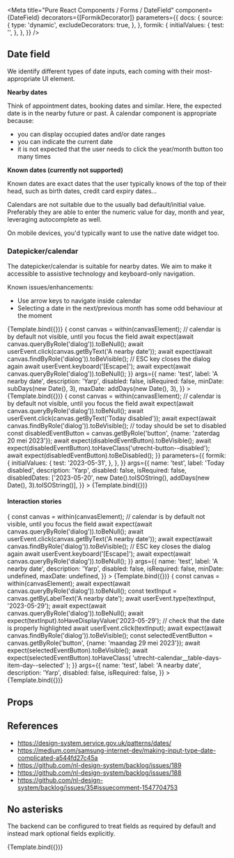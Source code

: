 



<Meta
  title="Pure React Components / Forms / DateField"
  component={DateField}
  decorators={[FormikDecorator]}
  parameters={{
    docs: {
      source: {
        type: 'dynamic',
        excludeDecorators: true,
      },
    },
    formik: {
      initialValues: {
        test: '',
      },
    },
  }}
/>

## Date field

We identify different types of date inputs, each coming with their most-appropriate UI element.

**Nearby dates**

Think of appointment dates, booking dates and similar. Here, the expected date is in the nearby
future or past. A calendar component is appropriate because:

- you can display occupied dates and/or date ranges
- you can indicate the current date
- it is not expected that the user needs to click the year/month button too many times

**Known dates (currently not supported)**

Known dates are exact dates that the user typically knows of the top of their head, such as birth
dates, credit card expiry dates...

Calendars are not suitable due to the usually bad default/initial value. Preferably they are able to
enter the numeric value for day, month and year, leveraging autocomplete as well.

On mobile devices, you'd typically want to use the native date widget too.

### Datepicker/calendar

The datepicker/calendar is suitable for nearby dates. We aim to make it accessible to assistive
technology and keyboard-only navigation.

Known issues/enhancements:

- Use arrow keys to navigate inside calendar
- Selecting a date in the next/previous month has some odd behaviour at the moment

<Canvas>
  <Story
    name="Datepicker"
    args={{
      name: 'test',
      label: 'A nearby date',
      description: 'Yarp',
      disabled: false,
      isRequired: false,
      minDate: undefined,
      maxDate: undefined,
    }}
  >
    {Template.bind({})}
  </Story>
</Canvas>

<Canvas>
  <Story
    name="Limited range datepicker"
    play={async ({canvasElement}) => {
      const canvas = within(canvasElement);
      // calendar is by default not visible, until you focus the field
      await expect(await canvas.queryByRole('dialog')).toBeNull();
      await userEvent.click(canvas.getByText('A nearby date'));
      await expect(await canvas.findByRole('dialog')).toBeVisible();
      // ESC key closes the dialog again
      await userEvent.keyboard('[Escape]');
      await expect(await canvas.queryByRole('dialog')).toBeNull();
    }}
    args={{
      name: 'test',
      label: 'A nearby date',
      description: 'Yarp',
      disabled: false,
      isRequired: false,
      minDate: subDays(new Date(), 3),
      maxDate: addDays(new Date(), 3),
    }}
  >
    {Template.bind({})}
  </Story>
</Canvas>

<Canvas>
  <Story
    name="Datepicker with disabled dates"
    play={async ({canvasElement}) => {
      const canvas = within(canvasElement);
      // calendar is by default not visible, until you focus the field
      await expect(await canvas.queryByRole('dialog')).toBeNull();
      await userEvent.click(canvas.getByText('Today disabled'));
      await expect(await canvas.findByRole('dialog')).toBeVisible();
      // today should be set to disabled
      const disabledEventButton = canvas.getByRole('button', {name: 'zaterdag 20 mei 2023'});
      await expect(disabledEventButton).toBeVisible();
      await expect(disabledEventButton).toHaveClass('utrecht-button--disabled');
      await expect(disabledEventButton).toBeDisabled();
    }}
    parameters={{
      formik: {
        initialValues: {
          test: '2023-05-31',
        },
      },
    }}
    args={{
      name: 'test',
      label: 'Today disabled',
      description: 'Yarp',
      disabled: false,
      isRequired: false,
      disabledDates: ['2023-05-20', new Date().toISOString(), addDays(new Date(), 3).toISOString()],
    }}
  >
    {Template.bind({})}
  </Story>
</Canvas>

#### Interaction stories

<Canvas>
  <Story
    name="Datepicker - keyboard navigation"
    play={async ({canvasElement}) => {
      const canvas = within(canvasElement);
      // calendar is by default not visible, until you focus the field
      await expect(await canvas.queryByRole('dialog')).toBeNull();
      await userEvent.click(canvas.getByText('A nearby date'));
      await expect(await canvas.findByRole('dialog')).toBeVisible();
      // ESC key closes the dialog again
      await userEvent.keyboard('[Escape]');
      await expect(await canvas.queryByRole('dialog')).toBeNull();
    }}
    args={{
      name: 'test',
      label: 'A nearby date',
      description: 'Yarp',
      disabled: false,
      isRequired: false,
      minDate: undefined,
      maxDate: undefined,
    }}
  >
    {Template.bind({})}
  </Story>
</Canvas>

<Canvas>
  <Story
    name="Datepicker - type date manually"
    play={async ({canvasElement}) => {
      const canvas = within(canvasElement);
      await expect(await canvas.queryByRole('dialog')).toBeNull();
      const textInput = canvas.getByLabelText('A nearby date');
      await userEvent.type(textInput, '2023-05-29');
      await expect(await canvas.queryByRole('dialog')).toBeNull();
      await expect(textInput).toHaveDisplayValue('2023-05-29');
      // check that the date is properly highlighted
      await userEvent.click(textInput);
      await expect(await canvas.findByRole('dialog')).toBeVisible();
      const selectedEventButton = canvas.getByRole('button', {name: 'maandag 29 mei 2023'});
      await expect(selectedEventButton).toBeVisible();
      await expect(selectedEventButton).toHaveClass(
        'utrecht-calendar__table-days-item-day--selected'
      );
    }}
    args={{
      name: 'test',
      label: 'A nearby date',
      description: 'Yarp',
      disabled: false,
      isRequired: false,
    }}
  >
    {Template.bind({})}
  </Story>
</Canvas>

## Props

<ArgsTable of={DateField} />

## References

- https://design-system.service.gov.uk/patterns/dates/
- https://medium.com/samsung-internet-dev/making-input-type-date-complicated-a544fd27c45a
- https://github.com/nl-design-system/backlog/issues/189
- https://github.com/nl-design-system/backlog/issues/188
- https://github.com/nl-design-system/backlog/issues/35#issuecomment-1547704753

## No asterisks

The backend can be configured to treat fields as required by default and instead mark optional
fields explicitly.

<Canvas>
  <Story
    name="No asterisk for required"
    decorators={[ConfigDecorator]}
    parameters={{
      config: {
        requiredFieldsWithAsterisk: false,
      },
    }}
    args={{
      name: 'test',
      label: 'Default required',
      isRequired: true,
    }}
  >
    {Template.bind({})}
  </Story>
</Canvas>
